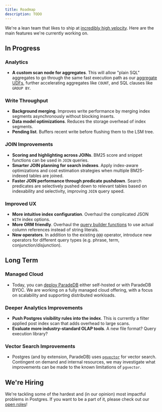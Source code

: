 ```yaml
---
title: Roadmap
description: TODO
---
```


We're a lean team that likes to ship at [incredibly high velocity](https://github.com/paradedb/paradedb/releases).
Here are the main features we're currently working on.

## In Progress

### Analytics

- **A custom scan node for aggregates**. This will allow "plain SQL" aggregates to go through the same fast execution path as
  our [aggregate UDFs](/documentation/aggregates/tantivy), further accelerating aggregates like `COUNT`, and SQL clauses like `GROUP BY`.

### Write Throughput

- **Background merging**. Improves write performance by merging index segments asynchronously without blocking inserts.
- **Data model optimizations**. Reduces the storage overhead of index segments.
- **Pending list**. Buffers recent write before flushing them to the LSM tree.

### JOIN Improvements

- **Scoring and highlighting across JOINs**. BM25 score and snippet functions can be used in `JOIN` queries.
- **Smarter JOIN planning for search indexes**. Apply index-aware optimizations and cost estimation strategies when multiple BM25-indexed tables are joined.
- **Faster JOIN performance through predicate pushdown**. Search predicates are selectively pushed down to relevant tables based on indexability and selectivity, improving `JOIN` query speed.

### Improved UX

- **More intuitive index configuration**. Overhaul the complicated JSON `WITH` index options.
- **More ORM friendly**. Overhaul the [query builder functions](/documentation/advanced/overview) to use actual column references instead of string literals.
- **New operators**. In addition to the existing `@@@` operator, introduce new operators for different query types (e.g. phrase, term, conjunction/disjunction).

## Long Term

### Managed Cloud

- Today, you can [deploy ParadeDB](/deploy/overview) either self-hosted or with ParadeDB BYOC. We are working on a fully managed cloud offering,
  with a focus on scalability and supporting distributed workloads.

### Deeper Analytics Improvements

- **Push Postgres visibility rules into the index**. This is currently a filter applied post index scan that adds overhead to large scans.
- **Evaluate more industry-standard OLAP tools**. A new file format? Query execution library?

### Vector Search Improvements

- Postgres (and by extension, ParadeDB) uses [`pgvector`](https://github.com/pgvector/pgvector) for vector search. Contingent on demand and internal resources, we may
  investigate what improvements can be made to the known limitations of `pgvector`.

## We're Hiring

We're tackling some of the hardest and (in our opinion) most impactful problems in Postgres. If you want to be a part of it,
please check out our [open roles](https://paradedb.notion.site)!
